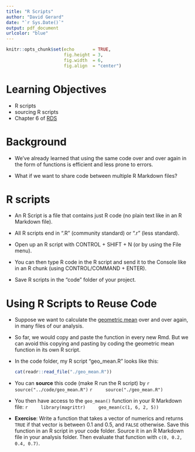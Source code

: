 ```yaml
---
title: "R Scripts"
author: "David Gerard"
date: "`r Sys.Date()`"
output: pdf_document
urlcolor: "blue"
---
```



```r
knitr::opts_chunk$set(echo       = TRUE, 
                      fig.height = 3, 
                      fig.width  = 6,
                      fig.align  = "center")
```

# Learning Objectives

- R scripts
- sourcing R scripts
- Chapter 6 of [RDS](https://r4ds.had.co.nz/)

# Background

- We've already learned that using the same code over and over again in the form
  of functions is efficient and less prone to errors.
  
- What if we want to share code between multiple R Markdown files?

# R scripts

- An R Script is a file that contains just R code (no plain text like in an R 
  Markdown file).

- All R scripts end in ".R" (community standard) or ".r" (less standard).

- Open up an R script with CONTROL + SHIFT + N (or by using the File menu).

- You can then type R code in the R script and send it to the Console like in 
  an R chunk (using CONTROL/COMMAND + ENTER).
  
- Save R scripts in the "code" folder of your project.

# Using R Scripts to Reuse Code 

- Suppose we want to calculate the [geometric mean](https://dcgerard.github.io/stat_412_612/lectures/02_functions_pipes/02_functions_pipes.pdf) over and over again, in many files of our analysis.

- So far, we would copy and paste the function in every new Rmd. But we can 
  avoid this copying and pasting by coding the geometric mean function in its own R script.
  
- In the code folder, my R script "geo_mean.R" looks like this:

    ```r
    cat(readr::read_file("./geo_mean.R"))
    ```

- You can **source** this code (make R run the R script) by
    ```r
    source("../code/geo_mean.R")
    ```
    ```r
    source("./geo_mean.R")
    ```

- You then have access to the `geo_mean()` function in your R Markdown file:
    ```r
    library(magrittr)
    geo_mean(c(1, 6, 2, 5))
    ```
    
- **Exercise**: Write a function that takes a vector of numerics and returns 
  `TRUE` if that vector is between 0.1 and 0.5, and `FALSE` otherwise. Save this
  function in an R script in your code folder. Source it in an R Markdown file
  in your analysis folder. Then evaluate that function with `c(0, 0.2, 0.4, 0.7)`.



